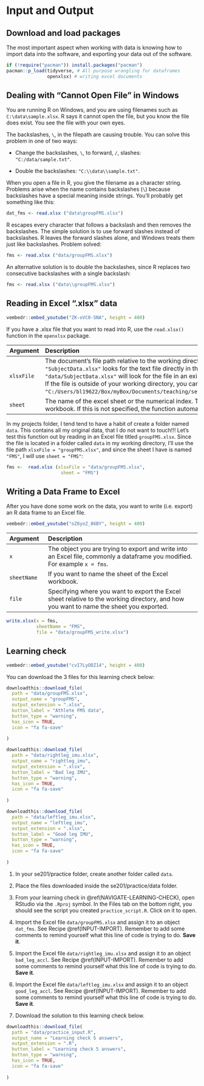 # Input and Output {#InputOuput}

## Download and load packages {-}

The most important aspect when working with data is knowing how to import data into the software, and exporting your data out of the software.

```r

if (!require("pacman")) install.packages("pacman")
pacman::p_load(tidyverse, # All purpose wrangling for dataframes
               openxlsx) # writing excel documents

```

## Dealing with “Cannot Open File” in Windows {#INPUT-FILE}


You are running R on Windows, and you are using filenames such as `C:\data\sample.xlsx`. R says it cannot open the file, but you know the file does exist. You see the file with your own eyes.

The backslashes, `\`, in the filepath are causing trouble. You can solve this problem in one of two ways:

-   Change the backslashes, `\`, to forward, `/`, slashes: `"C:/data/sample.txt"`.

-   Double the backslashes: `"C:\\data\\sample.txt"`.

When you open a file in R, you give the filename as a character string. Problems arise when the name contains backslashes (`\`) because backslashes have a special meaning inside strings. You’ll probably get something like this:

``` r
dat_fms <- read.xlsx ("data\groupFMS.xlsx")
```
R escapes every character that follows a backslash and then removes the backslashes. The simple solution is to use forward slashes instead of backslashes. R leaves the forward slashes alone, and Windows treats them just like backslashes. Problem solved:

``` r
fms <- read.xlsx ("data/groupFMS.xlsx")
```

An alternative solution is to double the backslashes, since R replaces two consecutive backslashes with a single backslash:

``` r
fms <- read.xlsx ("data\\groupFMS.xlsx")
```


## Reading in Excel ".xlsx" data  {#INPUT-IMPORT}

```r
vembedr::embed_youtube("ZK-oVC0-5NA", height = 400)
```

If you have a .xlsx file that you want to read into R, use the `read.xlsx()` function in the `openxlsx` package.

| Argument| Description| 
|:------------|:-------------------------------------------------|
|`xlsxFile`| The document's file path relative to the working directory unless specified otherwise. For example `xlsxFile = "SubjectData.xlsx"` looks for the text file directly in the working directory, while `xlsxFile = "data/SubjectData.xlsx"` will look for the file in an existing folder called `data` inside the working directory.<br>If the file is outside of your working directory, you can also specify a full file path (`xlsxFile = "C:/Users/bl19622/Box/myBox/Documents/teaching/se747_ResearchMeth/sample_book/data/SubjectData.xlsx"`).|
|`sheet`|  The name of the excel sheet or the numerical index. This is useful if you have many sheets in one Excel workbook. If this is not specified, the function automatically reads in the first sheet in the Excel workbook.|


In my projects folder, I tend tend to have a habit of create a folder named `data`. This contains all my original data, that I do not want to touch!!! Let's test this function out by reading in an Excel file titled `groupFMS.xlsx`. Since the file is located in a folder called `data` in my working directory, I'll use the file path `xlsxFile = "groupFMS.xlsx"`, and since the sheet I have is named `"FMS"`, I will use `sheet = "FMS"`:


```r

fms <-  read.xlsx (xlsxFile = "data/groupFMS.xlsx",
                    sheet = "FMS")

```


## Writing a Data Frame to Excel {#INPUT-EXPORT}

After you have done some work on the data, you want to write (i.e. export) an R data frame to an Excel file. 


```r
vembedr::embed_youtube("oZ6yoZ_86BY", height = 400)
```


| Argument| Description| 
|:------------|:-------------------------------------------------|
|`x`| The object you are trying to export and write into an Excel file, commonly a dataframe you modified. For example `x = fms`.|
|`sheetName`|  If you want to name the sheet of the Excel workbook.|
|`file`| Specifying where you want to export the Excel sheet relative to the working directory, and how you want to name the sheet you exported.|


```r

write.xlsx(x = fms,
           sheetName = "FMS",
           file = "data/groupFMS_write.xlsx")
```


## Learning check {#INPUT-LEARNING-CHECK}

```r
vembedr::embed_youtube("cvI7LyODZ14", height = 400)
```

You can download the 3 files for this learning check below:


```r
downloadthis::download_file(
  path = "data/groupFMS.xlsx",
  output_name = "groupFMS",
  output_extension = ".xlsx",
  button_label = "Athlete FMS data",
  button_type = "warning",
  has_icon = TRUE,
  icon = "fa fa-save"
 
)
```

```r
downloadthis::download_file(
  path = "data/rightleg_imu.xlsx",
  output_name = "rightleg_imu",
  output_extension = ".xlsx",
  button_label = "Bad leg IMU",
  button_type = "warning",
  has_icon = TRUE,
  icon = "fa fa-save"
 
)
```

```r
downloadthis::download_file(
  path = "data/leftleg_imu.xlsx",
  output_name = "leftleg_imu",
  output_extension = ".xlsx",
  button_label = "Good leg IMU",
  button_type = "warning",
  has_icon = TRUE,
  icon = "fa fa-save"
 
)
```

1. In your se201/practice folder, create another folder called `data`.

2. Place the files downloaded inside the se201/practice/data folder.

3. From your learning check in \@ref(NAVIGATE-LEARNING-CHECK), open RStudio via the `.Rproj` symbol. In the Files tab on the bottom right, you should see the script you created `practice_script.R`. Click on it to open.

4. Import the Excel file `data/groupFMS.xlsx` and assign it to an object `dat_fms`. See  Recipe \@ref(INPUT-IMPORT). Remember to add some comments to remind yourself what this line of code is trying to do. **Save it**.

5. Import the Excel file `data/rightleg_imu.xlsx` and assign it to an object `bad_leg_accl`. See  Recipe \@ref(INPUT-IMPORT). Remember to add some comments to remind yourself what this line of code is trying to do. **Save it**.

6. Import the Excel file `data/leftleg_imu.xlsx` and assign it to an object `good_leg_accl`. See  Recipe \@ref(INPUT-IMPORT). Remember to add some comments to remind yourself what this line of code is trying to do. **Save it**.

7. Download the solution to this learning check below.

```r
downloadthis::download_file(
  path = "data/practice_input.R",
  output_name = "Learning check 5 answers",
  output_extension = ".R",
  button_label = "Learning check 5 answers",
  button_type = "warning",
  has_icon = TRUE,
  icon = "fa fa-save"
 
)
```

